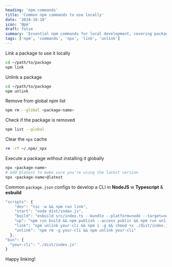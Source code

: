 ```yaml
---
heading: 'npm commands'
title: 'Common npm commands to use locally'
date: '2024-10-18'
icon: 'Npm'
draft: false
summary: 'Essential npm commands for local development, covering package installation, version control, and script management.'
tags: ['npm', 'commands', 'npx', 'link', 'unlink']
---
```


Link a package to use it locally

```bash
cd ~/path/to/package
npm link
```

Unlink a package

```bash
cd ~/path/to/package
npm unlink
```

Remove from global npm list

```bash
npm rm --global <package-name>
```

Check if the package is removed

```bash
npm list --global
```

Clear the `npx` cache

```bash
rm -rf ~/.npm/_npx
```

Execute a package without installing it globally

```bash
npx <package-name>
# add @latest to make sure you're using the latest version
npx <package-name>@latest
```

Common `package.json` configs to develop a CLI in **NodeJS** w **Typescript** & **esbuild**

```js showLineNumber
"scripts": {
    "dev": "tsc -w && npm run link",
    "start": "node dist/index.js",
    "build": "esbuild src/index.ts --bundle --platform=node --target=node18 --outfile=dist/index.js",
    "up": "npm run build && npm publish --access public && npm run unlink",
    "link": "npm unlink your-cli && npm i -g && chmod +x ./dist/index.js && npm link your-cli",
    "unlink": "npm rm -g your-cli && npm unlink your-cli"
  },
"bin": {
  "your-cli": "./dist/index.js"
}
```

Happy linking! <Twemoji emoji="clinking-beer-mugs" />
